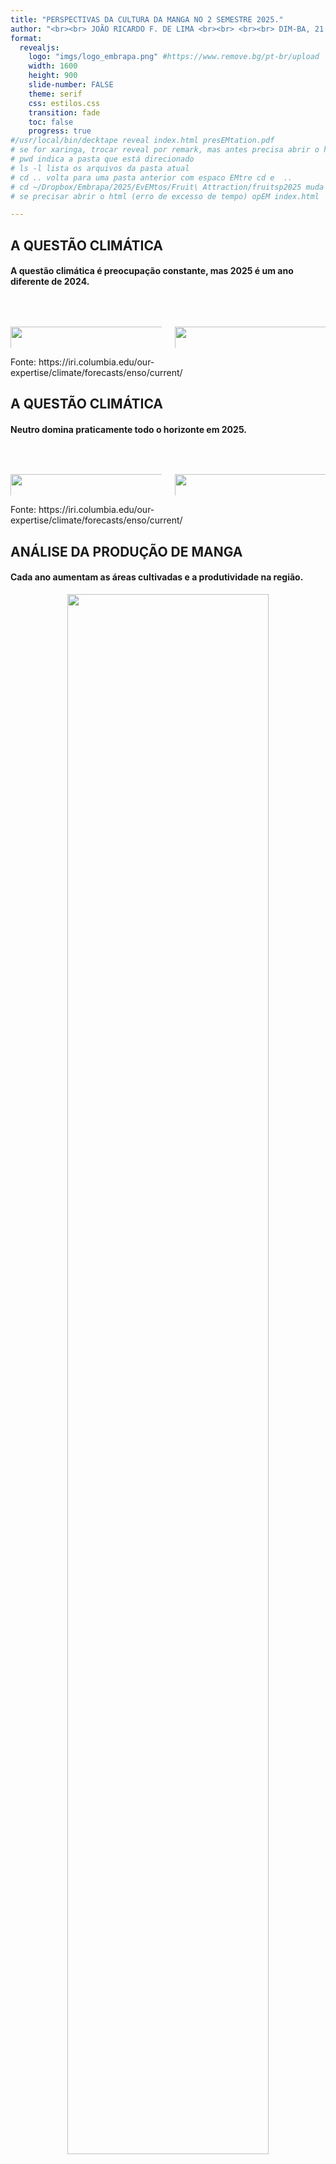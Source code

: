 ```yaml
---
title: "PERSPECTIVAS DA CULTURA DA MANGA NO 2 SEMESTRE 2025."
author: "<br><br> JOÃO RICARDO F. DE LIMA <br><br> <br><br> DIM-BA, 21 de Agosto de 2025."
format: 
  revealjs:
    logo: "imgs/logo_embrapa.png" #https://www.remove.bg/pt-br/upload
    width: 1600
    height: 900
    slide-number: FALSE
    theme: serif
    css: estilos.css
    transition: fade
    toc: false
    progress: true
#/usr/local/bin/decktape reveal index.html presEMtation.pdf
# se for xaringa, trocar reveal por remark, mas antes precisa abrir o html opEM index.html
# pwd indica a pasta que está direcionado
# ls -l lista os arquivos da pasta atual
# cd .. volta para uma pasta anterior com espaco EMtre cd e  ..
# cd ~/Dropbox/Embrapa/2025/EvEMtos/Fruit\ Attraction/fruitsp2025 muda a pasta sendo que a \ é por causa do espaço
# se precisar abrir o html (erro de excesso de tempo) opEM index.html

---
```

## A QUESTÃO CLIMÁTICA

#### A questão climática é preocupação constante, mas 2025 é um ano diferente de 2024.

<br>

::: columns
::: {.column width="50%"}

<div style="text-align: center;">
  <img src="imgs/fevereiro_24.png" width="150%">
</div>

:::
::: {.column width="50%"}

<div style="text-align: center;">
  <img src="imgs/fevereiro_25.png" width="150%">
</div>

:::
:::

Fonte: https://iri.columbia.edu/our-expertise/climate/forecasts/enso/current/

## A QUESTÃO CLIMÁTICA

#### Neutro domina praticamente todo o horizonte em 2025.

<br>

::: columns
::: {.column width="50%"}

<div style="text-align: center;">
  <img src="imgs/julho_24.png" width="150%">
</div>

:::
::: {.column width="50%"}

<div style="text-align: center;">
  <img src="imgs/julho_25.png" width="150%">
</div>

:::
:::

Fonte: https://iri.columbia.edu/our-expertise/climate/forecasts/enso/current/

## ANÁLISE DA PRODUÇÃO DE MANGA  


#### Cada ano aumentam as áreas cultivadas e a produtividade na região.

<div style="text-align: center;">
  <img src="imgs/manga4.png" width="80%">
</div>

Fonte: [CEPEA, 2025.](https://www.hfbrasil.org.br/br/revista/acessar/completo/edicao-de-dezembro-anuario-2024-2025.aspx)

# O MERCADO EXTERNO

- EXPORTAÇÕES 2025
- A SITUAÇÃO DOS EUA

## EXPORTAÇÕES BRASILEIRAS DE MANGAS

```python
import pandas as pd
from plotnine import *

# Carregar os dados
dados1 = pd.read_csv('dados/exportacoes_2012_2025.csv', sep=';', decimal='.')
# Garante os nomes das colunas (ajuste se o CSV já vier nomeado)
dados1.columns = ['Ano', 'Valor', 'Toneladas']

# Sequência de anos 2012..2025 (comprimEMto = número de linhas do arquivo)
dados1['Ano'] = pd.RangeIndex(start=2012, stop=2012 + len(dados1), step=1)

# Converte unidades para milhares apEMas nas colunas numéricas desejadas
dados1[['Valor', 'Toneladas']] = dados1[['Valor', 'Toneladas']] / 1000

plot = (
    ggplot(dados1, aes(x='Ano'))
    # Barras: Mil Toneladas
+ geom_col(aes(y='Toneladas', fill='"Mil toneladas"'), width=0.8, show_legend=True)
+ geom_line(aes(y='Valor', color='"Milhões de dólares"'), size=2.2, show_legend=True)
+ scale_fill_manual(name='', values={'Mil toneladas': '#FFD700'})
+ scale_color_manual(name='', values={'Milhões de dólares': '#FF0000'})
    + guides(fill=guide_legend(order=1), color=guide_legend(order=2))
    # Eixos, rótulos e quebras
    + scale_x_continuous(breaks=range(2012, 2026))
    + labs(
    x='anos',
    y='US$ Milhões / Mil Toneladas',
    title='',
    caption='Fonte: COMEXSTAT (2025). Dados reprocessados pelo Observatório de Manga da Embrapa.\n'
            'Obs.: Dados até o mês de julho de 2025.'
    )
    + theme_minimal()
    + theme(
        legend_position='bottom',
        legend_title=element_blank(),
        legend_text=element_text(size=18),
        axis_title_x=element_text(weight='bold', size=18),
        axis_title_y=element_text(weight='bold', size=18),
        axis_text_x=element_text(size=18),
        axis_text_y=element_text(size=18),
        plot_caption=element_text(ha='left', size=18),
        figure_size=(14, 6.5)
    )
)

plot.show

```


## EXPORTAÇÕES BRASILEIRAS DE MANGAS

```python
# pip install pandas plotnine
import pandas as pd
from plotnine import *

# --- 1) Ler dados e preparar ---
df = pd.read_csv('dados/total_exporta_br.csv', sep=';', decimal='.')  # troque decimal=',' se precisar

# nomes esperados: ano, mes, valor, quilo
df.columns = [c.strip().lower() for c in df.columns]

# quilo → mil toneladas
df['toneladas'] = df['quilo'] / 1000000

# meses em PT-BR (ordem correta)
mes_map = {
    1: 'janeiro',  2: 'fevereiro', 3: 'março',    4: 'abril',
    5: 'maio',     6: 'junho',     7: 'julho',    8: 'agosto',
    9: 'setembro', 10: 'outubro',  11: 'novembro', 12: 'dezembro'
}

ordem_meses = [mes_map[m] for m in range(1,13)]
df['Mes'] = df['mes'].map(mes_map)
df['Mes'] = pd.Categorical(df['Mes'], categories=ordem_meses, ordered=True)

# --- 2) Média mEMsal (2012–2024) ---
media_1224 = (
    df.query('2012 <= ano <= 2024')
      .groupby('Mes', as_index=False)['toneladas']
      .mean()
      .rename(columns={'toneladas':'Media_2012_2024'})
)

# --- 3) Dados das barras (2023, 2024, 2025) ---
bars = df[df['ano'].isin([2023, 2024, 2025])].copy()
bars['AnoLabel'] = bars['ano'].astype(str)  # '2023','2024','2025'

# --- 4) Cores (ajuste se quiser chegar 100% no seu palette) ---
cores_barras = {'2023': '#9ecae1', '2024': '#6b6b6b', '2025': '#FFD700'}  # azul claro, cinza, amarelo
cor_linha   = {'Media (2012–2024)': '#F2672b'}  # laranja

plot = (
    ggplot()
    # Barras
    + geom_col(
        mapping=aes(x='Mes', y='toneladas', fill='AnoLabel'),
        data=bars,
        position=position_dodge(width=0.8),
        width=0.75,
        show_legend=True
    )
    # Linha média 2012–2024
    + geom_line(
        mapping=aes(x='Mes', y='Media_2012_2024', group=1, color='"Media (2012–2024)"'),
        data=media_1224,
        size=1.8,
        show_legend=True
    )
    + geom_point(
        mapping=aes(x='Mes', y='Media_2012_2024', color='"Media (2012–2024)"'),
        data=media_1224,
        size=2.2,
        show_legend=False
    )
    + scale_fill_manual(name='', values={'2023':'#9ecae1','2024':'#6b6b6b','2025':'#FFD700'})
    + scale_color_manual(name='', values={'Media (2012–2024)':'#F2672b'})
+ labs(
    x='Meses del ano',
    y='Mil Toneladas',
    caption='Fonte: COMEXSTAT (2025). Dados reprocessados pelo Observatório de Manga da Embrapa.\n'
            'Obs.: Dados até o mês de julho de 2025.'
)

    + theme_minimal()    
    + theme(
        legend_position='bottom',
        legend_title=element_blank(),
        legend_text=element_text(size=18),
        axis_title_x=element_text(weight='bold', size=18),
        axis_title_y=element_text(weight='bold', size=18),
        axis_text_x=element_text(size=16),
        axis_text_y=element_text(size=18),
        plot_caption=element_text(ha='left', size=18),
        figure_size=(14, 6.5)
    )
)


plot.show()
```


## EXPORTAÇÕES BRASILEIRAS DE MANGAS

```python
# pip install pandas plotnine opEMpyxl
import pandas as pd
from plotnine import *
import numpy as np

# 1) Leer el archivo (ajusta la ruta si es necesario)
df = pd.read_excel('dados/exportaçoes_semanais_manga.xlsx')
df.columns = [str(c).strip() for c in df.columns]

# 2) Asegurar numéricos y construir el total Europa+Reino Unido
for c in ['Europa', 'Reino Unido']:
    df[c] = pd.to_numeric(df[c], errors='coerce')

df['Total_cont'] = df['Europa'].fillna(0) + df['Reino Unido'].fillna(0)

# 3) MantEMer solo ano (Data) y semana (Semanas) válidos
df['Data'] = pd.to_numeric(df['Data'], errors='coerce')
df['Semanas'] = pd.to_numeric(df['Semanas'], errors='coerce')
df = df.dropna(subset=['Data','Semanas'])

# 4) Agregar por semana (por si hubiera duplicados) y preparar 2024 y 2025
base24 = (
    df[df['Data'] == 2024]
      .groupby('Semanas', as_index=False)['Total_cont'].sum()
      .rename(columns={'Total_cont':'total_2024'})
)

base25 = (
    df[df['Data'] == 2025]
      .groupby('Semanas', as_index=False)['Total_cont'].sum()
      .rename(columns={'Total_cont':'total_2025'})
)

# 5) Unir SOLO semanas comparables (intersección) y limitar a 1–31
comp = pd.merge(base25, base24, on='Semanas', how='inner')
comp = comp[comp['Semanas'].between(1, 32)].sort_values('Semanas')

# 6) Variación porcEMtual 2025 vs 2024
comp['var_pct'] = (comp['total_2025'] - comp['total_2024']) / comp['total_2024'] * 100
# evitar división por cero
comp.loc[comp['total_2024'] == 0, 'var_pct'] = np.nan
comp = comp.dropna(subset=['var_pct'])

# 7) Gráfico (plotnine)
AZUL_PRODUCTOR = "blue"  # reemplaza por tu azul exacto

plot = (
    ggplot(comp, aes(x='Semanas', y='var_pct'))
    + geom_col(width=0.8, fill=AZUL_PRODUCTOR)
    + geom_hline(yintercept=0, linetype='dashed', size=1)
    + scale_x_continuous(breaks=range(1, 33))
    + scale_y_continuous(labels=lambda l: [f'{v:.0f}%' for v in l])
    + labs(
    title='',
    x='Semanas do ano',
    y='Variação interanual (%) de contêineres exportados — 2025 vs 2024',
    caption='Fonte: COMEXSTAT (2025). Dados reprocessados pelo Observatório de Manga da Embrapa.\n'
            'Nota: Comparação realizada apenas para as semanas 1–32.'
)
    + theme_minimal()
    + theme(
        legend_position='none',
        axis_title_x=element_text(weight='bold', size=18),
        axis_title_y=element_text(weight='bold', size=12),
        axis_text_x=element_text(size=18),
        axis_text_y=element_text(size=18),
        plot_caption=element_text(ha='left', size=16),
        figure_size=(14, 6.5)
    )
)

# Mostrar / guardar
plot.show()

```


## EXPORTAÇÕES BRASILEIRAS DE MANGAS

```python
import pandas as pd
from plotnine import *

# --- 1) Ler ---
df = pd.read_excel('dados/destinos_2425.xlsx')
df.columns = ['Paises', '2024', '2025']

# Padronizar nomes (se precisar)
df['Paises'] = df['Paises'].replace({
    'Paises Bajos': 'Holanda',
    'Espanha': 'Espanha',
    'Canada': 'Canada',
    'Coreia do Sul': 'Coreia do Sul',
    'Estados Unidos': 'Estados Unidos'
})

# 2) Converter colunas de valores para numérico
for c in ['2024', '2025']:
    # remove percentuais e separadores típicos
    df[c] = (df[c].astype(str)
                  .str.replace('%', '', regex=False)
                  .str.replace('.', '', regex=False)     # separador de milhar
                  .str.replace(',', '.', regex=False))   # vírgula -> ponto
    df[c] = pd.to_numeric(df[c], errors='coerce')

# 3) escolher nome da coluna de países
col = 'Países' if 'Países' in df.columns else 'Paises'

# 4) ordem desejada (use exatamente os mesmos nomes da coluna!)
ordem = ['Holanda','Espanha','Estados Unidos','Reino Unido','Portugal',
         'Canada','Chile','Coreia do Sul','Argentina']  # <— sem acento em "Coreia"

df[col] = pd.Categorical(df[col], categories=ordem, ordered=True)

# 5) Derreter (melt)
dados1m = df.melt(id_vars=col, var_name='variable', value_name='value')

# 6) Gráfico
mycolors2 = ["#006400", "#FFA500"]

plot = (
    ggplot(dados1m, aes(x=col, y='value', fill='variable'))
    + geom_col(position=position_dodge(width=0.9), na_rm=True)
    + geom_text(
        aes(label='value'),
        position=position_dodge(0.9),
        va='bottom',
        format_string='{:.0f}',
        size=14
    )
    + scale_fill_manual(values=mycolors2)
    + labs(
        y="Participação (%)",
        x="Países",
        title="",
        caption="Fonte: COMEXSTAT (2025). Dados reprocessados pelo Observatório de Manga da Embrapa."
    )
    + theme_minimal()
    + theme(
        figure_size=(14, 6.5),
        axis_title_y=element_text(size=18, weight="bold"),
        axis_title_x=element_text(size=18, weight="bold"),
        axis_text_x=element_text(hjust=0.5, size=15),
        axis_text_y=element_text(size=18),
        plot_caption=element_text(ha='left', size=16),
        legend_position='bottom',
        legend_text=element_text(size=16),
        legend_title=element_text(text='')
    )
)

# Em notebooks Python: print(plot) ou plot.save("grafico.png", dpi=300, width=14, height=6.5)

# Mostrar o gráfico
plot.show()

```

## EXPORTAÇÕES BRASIL-EUA DE MANGA 

::: columns
::: {.column width="50%"}

<br>

- 2 de abril de 2025: Trump anuncia uma tarifa básica de 10% sobre as importações de quase todos os países, incluindo o Brasil. A medida entra em vigor em 5 de abril.

- 9 de julho de 2025: É anunciada uma tarifa adicional de 40% sobre os produtos brasileiros, elevando a carga total para 50% a partir de 1º de agosto de 2025.

- Os exportadores brasileiros de manga decidem realizar envios aos Estados Unidos.

:::

::: {.column width="50%"}

<br>

- 31 de julho de 2025: A aplicação dessas tarifas é adiada para 6 de agosto, por decisão executiva.

- Na ordem publicada, Trump incluiu uma lista de aproximadamente 700 produtos excluídos da nova tarifa — como aeronaves civis, peças de aviões, suco de laranja, energia e fertilizantes.

- 6 de agosto de 2025: Início da aplicação das tarifas, incluindo as exportações de manga.

:::
:::


## EXPORTAÇÕES BRASIL-EUA DE MANGA 

```python
import pandas as pd
from plotnine import *

# Carregar os dados
df = pd.read_csv('dados/previsao_2425.csv', sep=';')

# Remover as colunas indesejadas
df = df.drop(columns=[
    "Proyección de Embarques en Cajas 2024",
    "Proyección de Embarques en Cajas 2025"
])

# 🔁 RENOMEAR as colunas pedidas (ES → PT-BR)
rename_map = {
    'Proyección de Embarques en Contenedores 2024': 'Projeção de Embarques em Contêineres 2024',
    'Proyección de Embarques en Contenedores 2025': 'Projeção de Embarques em Contêineres 2025'
}
df = df.rename(columns=rename_map)

# Reorganizar para formato longo
df_long = pd.melt(
    df,
    id_vars='semanas',
    value_vars=[
        'Projeção de Embarques em Contêineres 2024',
        'Projeção de Embarques em Contêineres 2025'
    ],
    var_name='ano',
    value_name='Quantidade de Contêineres'   # PT-BR
)

# Gráfico com legenda e cores corretas
plot = (
    ggplot(df_long, aes(x='semanas', y='Quantidade de Contêineres', color='ano')) +
    geom_line(size=2) +
    scale_color_manual(values={
        'Projeção de Embarques em Contêineres 2024': 'darkgreen',
        'Projeção de Embarques em Contêineres 2025': 'red'
    }) +
    labs(
        title='',
        x='Semanas',
        y='Quantidade de Contêineres',
        color='ano',
        caption='Fonte: Valexport (2025) e Mango Board (2025). '
                'Dados reprocessados pelo Observatório de Mercado de Manga da Embrapa.'
    ) +
    scale_x_continuous(breaks=range(31, 50, 1)) +
    scale_y_continuous(breaks=range(0, 300, 25)) +
    theme_minimal() +
    theme(
        axis_title_x=element_text(size=18, face="bold"),
        axis_title_y=element_text(size=18, face="bold"),
        axis_text_x=element_text(size=18),
        axis_text_y=element_text(size=18),
        legend_position='bottom',
        legend_text=element_text(size=16),
        legend_title=element_text(text=''),
        plot_caption=element_text(ha='left', size=16),
        figure_size=(14, 6.5)
    )
)

# valores nos picos conhecidos (ATUALIZADOS para os novos nomes PT-BR)
y36_2025 = float(
    df.loc[df['semanas'] == 36, 'Projeção de Embarques em Contêineres 2025'].iloc[0]
)
y40_2024 = float(
    df.loc[df['semanas'] == 40, 'Projeção de Embarques em Contêineres 2024'].iloc[0]
)

# dataframes para os rótulos
df_lab25 = pd.DataFrame({
    'semanas': [36],
    'Quantidade de Contêineres': [y36_2025],
    'lbl': [f'Máximo projetado 2025\nsemana 36: {y36_2025:.0f}']
})
df_lab24 = pd.DataFrame({
    'semanas': [40],
    'Quantidade de Contêineres': [y40_2024],
    'lbl': [f'Máximo projetado 2024\nsemana 40: {y40_2024:.0f}']
})

# adicionar as duas anotações (sem herdar o mapeamento de cor do plot)
plot = (
    plot
    # 2025 - vermelho
    + geom_point(
        data=df_lab25,
        mapping=aes(x='semanas', y='Quantidade de Contêineres'),
        size=3, color='red', inherit_aes=False, show_legend=False
    )
    + geom_text(
        data=df_lab25,
        mapping=aes(x='semanas', y='Quantidade de Contêineres', label='lbl'),
        nudge_x=0.3, nudge_y=15, size=13, color='red',
        inherit_aes=False, show_legend=False
    )
    # 2024 - verde
    + geom_point(
        data=df_lab24,
        mapping=aes(x='semanas', y='Quantidade de Contêineres'),
        size=3, color='darkgreen', inherit_aes=False, show_legend=False
    )
    + geom_text(
        data=df_lab24,
        mapping=aes(x='semanas', y='Quantidade de Contêineres', label='lbl'),
        nudge_x=0.3, nudge_y=15, size=13, color='darkgreen',
        inherit_aes=False, show_legend=False
    )
)

plot.show()
```


## EXPORTAÇÕES BRASIL-EUA DE MANGA 

::: columns
::: {.column width="60%"}

<br>

- Projeta-se um aumento próximo de 10%, de 1.900 para 2.100 contêineres. Contudo, até o dado da semana 33, o efetivo ficou bem abaixo do projetado (cerca de 250 projetado e 113 efetivamente enviados). Na semana 34 o projetado era de 225 mas o efetivo será bem menor). 

- Em 2025, o pico de embarques está projetado para ocorrer na semana 36, diferente de 2024, quando o pico estava previsto para a semana 40.

- Aproveitando os preços mais altos, como consequência da redução dos volumes exportados pelo México no encerramento da temporada.

:::

::: {.column width="40%"}

![](imgs/hidro.jpg){width=85%}

:::
:::


## EXPORTAÇÕES BRASIL-EUA DE MANGA 

```python
import pandas as pd
from numpy import arange
import math
from datetime import date
from dateutil.relativedelta import relativedelta
import requests

from plotnine import (
    ggplot, aes, geom_line, geom_point, geom_text, annotate,
    scale_x_date, scale_y_continuous, labs, theme_minimal, theme
)
from plotnine.themes.elements import element_text

# --- Parâmetros de período (últimos 12 meses até hoje) ---
hoje = date.today()
inicio = hoje - relativedelta(months=12)
fmt = "%d/%m/%Y"

# --- Série SGS (PTAX venda diária = 1) ---
url = (f"https://api.bcb.gov.br/dados/serie/bcdata.sgs.1/dados"
       f"?formato=json&dataInicial={inicio.strftime(fmt)}&dataFinal={hoje.strftime(fmt)}")

# --- Baixa e prepara dados ---
resp = requests.get(url, timeout=30)
resp.raise_for_status()
df = pd.DataFrame(resp.json())
df["data"]  = pd.to_datetime(df["data"], format="%d/%m/%Y")
df["valor"] = pd.to_numeric(df["valor"].str.replace(",", ".", regex=False))
df = df.sort_values("data").reset_index(drop=True)

# --- fun: pega a data disponível mais próxima ---
def get_nearest(df, date_str):
    d = pd.to_datetime(date_str)
    i = (df["data"] - d).abs().idxmin()
    return df.loc[i, "data"], df.loc[i, "valor"]

# Datas-alvo
eleicao, v_eleicao = get_nearest(df, "2024-11-05")
t10, v_t10         = get_nearest(df, "2025-04-02")
t50, v_t50         = get_nearest(df, "2025-07-09")
# nova data: posse (toma de posesión)
tpos, v_tpos = get_nearest(df, "2025-01-20")
# Último debate antes das eleições (1º de outubro de 2024)
ult_debate, v_ult_debate = get_nearest(df, "2024-10-01")

# Quebras do eixo Y: de 0,10 em 0,10
min_break = math.floor(df["valor"].min()*10)/10
max_break = math.ceil(df["valor"].max()*10)/10
breaks_ = arange(min_break, max_break+0.1, 0.10)

# Helper p/ formatar decimal com vírgula no label
fmt_pt = lambda v: f"{v:.2f}".replace(".", ",")

plot = (
    ggplot(df, aes("data", "valor"))
    + geom_line(color="red", size=1.2)

    # pontos-âncora nas três datas
    + geom_point(aes(x=eleicao, y=v_eleicao), size=2.5)
    + geom_point(aes(x=t10,     y=v_t10),     size=2.5)
    + geom_point(aes(x=t50,     y=v_t50),     size=2.5)
    + geom_point(aes(x=tpos, y=v_tpos), size=2.5)
    # ponto
    + geom_point(aes(x=ult_debate, y=v_ult_debate), size=2.5)
    # textos estilo “callout” (sem linhas verticais)
    + geom_text(aes(x=eleicao, y=v_eleicao),
                label=f"Eleição EUA\n{fmt_pt(v_eleicao)}", nudge_y=0.12, ha="left", size=15)
    + geom_text(aes(x=t10, y=v_t10),
                label=f"Imposto 10%\n{fmt_pt(v_t10)}", nudge_y=0.12, ha="left", size=15)
    + geom_text(aes(x=t50, y=v_t50),
                label=f"Imposto 50%\n{fmt_pt(v_t50)}", nudge_y=0.12, ha="left", size=15)
    + geom_text(aes(x=tpos, y=v_tpos),
            label=f"Posse do Trump\n{fmt_pt(v_tpos)}", nudge_y=0.12, ha="left", size=15)# texto estilo callout
    + geom_text(
    aes(x=ult_debate, y=v_ult_debate),
    label=f"Último debate K x T\n{fmt_pt(v_ult_debate)}",
    nudge_y=0.12, ha="left", size=15
)
    # setinhas discretas (opcional — comEMte se não quiser)
    + annotate("segment", x=eleicao, xend=eleicao, y=v_eleicao+0.10, yend=v_eleicao+0.02, alpha=0.7)
    + annotate("segment", x=t10,     xend=t10,     y=v_t10+0.10,     yend=v_t10+0.02,     alpha=0.7)
    + annotate("segment", x=t50,     xend=t50,     y=v_t50+0.10,     yend=v_t50+0.02,     alpha=0.7)
    # (opcional) setinha discreta
  + annotate("segment", x=tpos, xend=tpos, y=v_tpos+0.10, yend=v_tpos+0.02, alpha=0.7)
  # setinha opcional
  + annotate(
    "segment",
    x=ult_debate, xend=ult_debate,
    y=v_ult_debate+0.10, yend=v_ult_debate+0.02,
    alpha=0.7
)
    + scale_x_date(date_breaks="1 month", date_labels="%b/%Y")
    + scale_y_continuous(
        breaks=breaks_,
        labels=lambda l: [fmt_pt(v) for v in l]
    )
    + labs(
        x="Meses do ano",
        y="Taxa de cambio real (R$/US$)",
        title="",
        caption="Fonte: Banco Central do Brasil (SGS 1 — PTAX Venda diaria). Dados reprocessados pelo Observatório de Mercado de Manga da Embrapa."
    )
    + theme_minimal()
    + theme(
        axis_title_x=element_text(size=18, face="bold"),
        axis_title_y=element_text(size=18, face="bold"),
        axis_text_y=element_text(size=18, face="bold"),
        axis_text_x=element_text(angle=45, ha='center', size=16),
        plot_title=element_text(size=14, weight="bold"),
        plot_caption=element_text(ha='left', size=16),
        figure_size=(14, 6.5)
    )
)

plot.show()
```


# O MERCADO INTERNO

- DEMANDA
- PREÇOS
- CARACTERÍSTICAS
- DESAFIOS

## ANÁLISE DA DEMANDA DE MANGA 

```python

import pandas as pd
from plotnine import *
from mizani.formatters import date_format
import matplotlib.pyplot as plt

# Load the CSV file
data = pd.read_csv('dados/ipca_manga.csv', sep=';', decimal='.')

# Traduzir os meses do português para o inglês
meses_pt_en = {
    'jan': 'Jan', 'fev': 'Feb', 'mar': 'Mar', 'abr': 'Apr',
    'mai': 'May', 'jun': 'Jun', 'jul': 'Jul', 'ago': 'Aug',
    'set': 'Sep', 'out': 'Oct', 'nov': 'Nov', 'dez': 'Dec'
}

# Aplicar substituição
data['mes_EM'] = data['mes'].str.lower().replace(meses_pt_en, regex=True)

# Converter para datetime
data['mes_EM'] = pd.to_datetime(data['mes_EM'], format='%b/%y')

# Criar o gráfico
plot = (
    ggplot(data, aes(x='mes_EM', y='pe_manga')) +
    geom_line(color='darkblue', size=1.5) +
    labs(
        title='',
        x='Meses do ano',
        y='Peso no orçamento da Família',
        caption='Fonte: IPCA/IBGE (2025). Dados reprocessados pelo Observatório de Manga da Embrapa.'
    ) +
    scale_x_datetime(date_breaks='6 months', date_labels='%b/%y') +
    theme_minimal() +
    theme(
        figure_size=(14, 6.5),
        axis_title_y=element_text(size=14, face="bold"),
        axis_title_x=element_text(size=14, face="bold"),
        axis_text_x=element_text(rotation=45, hjust=1, size=14),
        axis_text_y=element_text(size=18),
        plot_caption=element_text(ha='left', size=12)
    )
)

# Mostrar o gráfico
plot.show()

```

## PREÇOS RECEBIDOS PELOS PRODUTORES

```python
import pandas as pd
from pathlib import Path
import plotnine as p9
from mizani.formatters import number_format, date_format

# Caminho para os arquivos
data_dir = Path("/Users/jricardofl/Dropbox/tempecon/dados_manga")

df = (
    pd.read_csv(data_dir/'dados_manga_palmer_semana.csv', sep=';', decimal='.')
    .drop(columns=['produto', 'regiao', 'ano', 'semana'])
)

# Cria o intervalo de dados de 2012-01-07 ate a semana de 2025
date_range = pd.date_range(start='2012-01-01', end='2025-08-21', freq='W-SAT')

# Remove datas especificas (semana 53)
dates_to_remove = [pd.Timestamp('2016-12-31'), pd.Timestamp('2022-12-31')]
date_range = date_range[~date_range.isin(dates_to_remove)]

# Designa a date range como uma nova coluna
df['date'] = date_range[:len(df)]

df['date2'] = date_range[:len(df)]

# Configura a data como index
df = df.set_index('date')

# Carrega igpdi dataset
igpdi = (
    pd.read_csv(data_dir/'igpdi.csv', sep=';', decimal='.')
    .assign(date=df.index)
    .drop(columns=['ano', 'semana'])
    .set_index('date')
)

# Junta os DataFrames
tabela = df.join(igpdi, how='inner')

# Deflaciona a serie de preços de manga
indice_data_base = tabela.query("date == date.max()").igpdi.values[0]
tabela = tabela.assign(real=lambda x: (indice_data_base / x.igpdi) * x.preco)

# Criação da variável preco_palmer
preco_palmer = tabela['real']

# Estima a tendEMcia por média móvel
#trend_palmer = preco_palmer.rolling(window=52, center=True).mean()

# Gráfico

# Visualização de dados

plot = (
    p9.ggplot(tabela) +
    p9.aes(x="date2") + 
    p9.geom_line(p9.aes(y="real"), color="blue", size=1) + 
    scale_y_continuous(breaks=[1, 2, 3, 4, 5, 6, 7, 8]) +
    p9.scale_x_date(
        date_breaks="1 year", date_labels="%Y"
    ) +
    p9.labs(
        x="Semanas de cada ano",
        y="Preços deflacionados de Manga Palmer (R$/kg)",
        caption="Fonte: CEPEA (2025). Dados reprocessados pelo Observatório de Manga da Embrapa."
    ) +
    p9.theme_minimal() +
    p9.theme(
        axis_title_x=element_text(size=15, face="bold"),
        axis_title_y=element_text(size=16, face="bold"),
        axis_text_x=element_text(size=18),
        axis_text_y=element_text(size=18),
        legend_title=element_text(size=14),
        legend_text=element_text(size=12),
        plot_caption=element_text(ha='left', size=16),
        figure_size=(14, 6.5)
    )
)

# Mostra o gráfico
plot.show()
```

## PREÇOS RECEBIDOS PELOS PRODUTORES

```python
import pandas as pd
from pathlib import Path
from plotnine import *

# ----------------------------
# 1) Leitura e preparação (seu bloco)
# ----------------------------
data_dir = Path("/Users/jricardofl/Dropbox/tempecon/dados_manga")

df = (
    pd.read_csv(data_dir/'dados_manga_palmer_semana.csv', sep=';', decimal='.')
    .drop(columns=['produto', 'regiao', 'ano', 'semana'])
)

# Intervalo semanal (W-SAT) e remoção das semanas 53
date_range = pd.date_range(start='2012-01-01', end='2025-08-21', freq='W-SAT')
dates_to_remove = [pd.Timestamp('2016-12-31'), pd.Timestamp('2022-12-31')]
date_range = date_range[~date_range.isin(dates_to_remove)]

# Atribui datas e index
df['date'] = date_range[:len(df)]
df['date2'] = date_range[:len(df)]  # se precisar manter
df = df.set_index('date')

# IGP-DI com o mesmo índice temporal
igpdi = (
    pd.read_csv(data_dir/'igpdi.csv', sep=';', decimal='.')
    .assign(date=df.index)            # força alinhamento 1-para-1 por posição
    .drop(columns=['ano', 'semana'])
    .set_index('date')
)

# Join e deflacionamento
tabela = df.join(igpdi, how='inner')
indice_data_base = tabela.query("date == date.max()").igpdi.values[0]
tabela = tabela.assign(real=lambda x: (indice_data_base / x.igpdi) * x.preco)

# Série final (preço real deflacionado)
preco_palmer = tabela['real']

# ----------------------------
# 2) Construir ano/semana (52 semanas por ano)
# ----------------------------
dados = tabela[['real']].rename(columns={'real': 'preco'})
dados['ano'] = dados.index.year
# semana = contagem sequencial dentro de cada ano (1..52)
dados['semana'] = dados.groupby('ano').cumcount() + 1

# Garantia: manter apenas semanas 1..52
dados = dados.query('1 <= semana <= 52').reset_index()

# ----------------------------
# 3) Média semanal (2022–2024) e dados de barras (2023–2025)
# ----------------------------
media_224 = (
    dados.query('2022 <= ano <= 2024')
         .groupby('semana', as_index=False)['preco']
         .mean()
         .rename(columns={'preco': 'Media_2022_2024'})
)

bars = dados.query('ano in [2023, 2024, 2025]').copy()
bars['AnoLabel'] = bars['ano'].astype(str)

# ----------------------------
# 4) Plot (estilo da figura enviada)
# ----------------------------
cores_barras = {'2023': '#9ecae1', '2024': '#6b6b6b', '2025': '#FFD700'}
#cores_barras = {
#    '2023': '#1f77b4',   # azul mais escuro
#    '2024': '#6b6b6b',   # cinza
#    '2025': '#e6b800'    # amarelo/dourado mais forte
#}
cor_linha   = {'Média (2022–2024)': '#F2672b'}

plot = (
    ggplot()
    # Barras semanais
    + geom_col(
        aes(x='semana', y='preco', fill='AnoLabel'),
        data=bars,
        position=position_dodge(width=0.8),
        width=0.72
    )
    # Linha da média 2022–2024
    + geom_line(
        aes(x='semana', y='Media_2022_2024', group=1, color='"Média (2022–2024)"'),
        data=media_224,
        size=1.6
    )
    + geom_point(
        aes(x='semana', y='Media_2022_2024', color='"Média (2022–2024)"'),
        data=media_224,
        size=2.1
    )
    + scale_fill_manual(name='', values=cores_barras)
    + scale_color_manual(name='', values=cor_linha)
    + scale_x_continuous(breaks=range(1, 53, 3))   # <--- eixo de 3 em 3
    + labs(
        x='Semanas de cada Ano',
        y='Preço Palmer (R$)',
        caption='Fonte: CEPEA reprocessado pelo Observatório de Mercado da Manga da Embrapa'
    )
    + theme_minimal()
    + theme(
        axis_title_x=element_text(size=15, face="bold"),
        axis_title_y=element_text(size=16, face="bold"),
        axis_text_x=element_text(size=18),
        axis_text_y=element_text(size=18),
        legend_position='bottom',
        legend_title=element_blank(),
        legend_text=element_text(size=14),
        plot_caption=element_text(ha='left', size=16),
        figure_size=(14, 6.5)
    )
)

plot.show()

# (opcional) salvar
# ggsave(plot=plot, filename=str(data_dir/'preco_palmer_semanal.png'), width=14, height=6.5, dpi=300)
# ggsave(plot=plot, filename=str(data_dir/'preco_palmer_semanal.svg'), width=14, height=6.5, dpi=300)
```

## PREÇOS RECEBIDOS PELOS PRODUTORES

```python
import pandas as pd
from pathlib import Path
import plotnine as p9
from mizani.formatters import number_format, date_format

# Caminho para os arquivos
data_dir = Path("/Users/jricardofl/Dropbox/tempecon/dados_manga")

df = (
    pd.read_csv(data_dir/'dados_manga_tommy_semana.csv', sep=';', decimal='.')
    .drop(columns=['produto', 'regiao', 'ano', 'semana'])
)

# Cria o intervalo de dados de 2012-01-07 ate a semana de 2025
date_range = pd.date_range(start='2012-01-01', end='2025-08-21', freq='W-SAT')

# Remove datas especificas (semana 53)
dates_to_remove = [pd.Timestamp('2016-12-31'), pd.Timestamp('2022-12-31')]
date_range = date_range[~date_range.isin(dates_to_remove)]

# Designa a date range como uma nova coluna
df['date'] = date_range[:len(df)]

df['date2'] = date_range[:len(df)]

# Configura a data como index
df = df.set_index('date')

# Carrega igpdi dataset
igpdi = (
    pd.read_csv(data_dir/'igpdi.csv', sep=';', decimal='.')
    .assign(date=df.index)
    .drop(columns=['ano', 'semana'])
    .set_index('date')
)

# Junta os DataFrames
tabela = df.join(igpdi, how='inner')

# Deflaciona a serie de preços de manga
indice_data_base = tabela.query("date == date.max()").igpdi.values[0]
tabela = tabela.assign(real=lambda x: (indice_data_base / x.igpdi) * x.preco)

# Criação da variável preco_palmer
preco_palmer = tabela['real']

# Estima a tendEMcia por média móvel
#trend_palmer = preco_palmer.rolling(window=52, center=True).mean()

# Gráfico

# Visualização de dados

plot = (
    p9.ggplot(tabela) +
    p9.aes(x="date2") + 
    p9.geom_line(p9.aes(y="real"), color="darkgreen", size=1) + 
    scale_y_continuous(breaks=[1, 2, 3, 4, 5, 6, 7, 8]) +
    p9.scale_x_date(
        date_breaks="1 year", date_labels="%Y"
    ) +
    p9.labs(
        x="Semanas de cada ano",
        y="Preços deflacionados de Manga Tommy (R$/kg)",
        caption="Fonte: CEPEA (2025). Dados reprocessados pelo Observatório de Manga da Embrapa."
    ) +
    p9.theme_minimal() +
    p9.theme(
        axis_title_x=element_text(size=15, face="bold"),
        axis_title_y=element_text(size=16, face="bold"),
        axis_text_x=element_text(size=18),
        axis_text_y=element_text(size=18),
        legend_title=element_text(size=14),
        legend_text=element_text(size=12),
        plot_caption=element_text(ha='left', size=16),
        figure_size=(14, 6.5)
    )
)

# Mostra o gráfico
plot.show()
```

## PREÇOS RECEBIDOS PELOS PRODUTORES

```python
import pandas as pd
from pathlib import Path
from plotnine import *

# ----------------------------
# 1) Leitura e preparação (seu bloco)
# ----------------------------
data_dir = Path("/Users/jricardofl/Dropbox/tempecon/dados_manga")

df = (
    pd.read_csv(data_dir/'dados_manga_tommy_semana.csv', sep=';', decimal='.')
    .drop(columns=['produto', 'regiao', 'ano', 'semana'])
)

# Intervalo semanal (W-SAT) e remoção das semanas 53
date_range = pd.date_range(start='2012-01-01', end='2025-08-21', freq='W-SAT')
dates_to_remove = [pd.Timestamp('2016-12-31'), pd.Timestamp('2022-12-31')]
date_range = date_range[~date_range.isin(dates_to_remove)]

# Atribui datas e index
df['date'] = date_range[:len(df)]
df['date2'] = date_range[:len(df)]  # se precisar manter
df = df.set_index('date')

# IGP-DI com o mesmo índice temporal
igpdi = (
    pd.read_csv(data_dir/'igpdi.csv', sep=';', decimal='.')
    .assign(date=df.index)            # força alinhamento 1-para-1 por posição
    .drop(columns=['ano', 'semana'])
    .set_index('date')
)

# Join e deflacionamento
tabela = df.join(igpdi, how='inner')
indice_data_base = tabela.query("date == date.max()").igpdi.values[0]
tabela = tabela.assign(real=lambda x: (indice_data_base / x.igpdi) * x.preco)

# Série final (preço real deflacionado)
preco_tommy = tabela['real']

# ----------------------------
# 2) Construir ano/semana (52 semanas por ano)
# ----------------------------
dados = tabela[['real']].rename(columns={'real': 'preco'})
dados['ano'] = dados.index.year
# semana = contagem sequencial dentro de cada ano (1..52)
dados['semana'] = dados.groupby('ano').cumcount() + 1

# Garantia: manter apenas semanas 1..52
dados = dados.query('1 <= semana <= 52').reset_index()

# ----------------------------
# 3) Média semanal (2022–2024) e dados de barras (2023–2025)
# ----------------------------
media_224 = (
    dados.query('2022 <= ano <= 2024')
         .groupby('semana', as_index=False)['preco']
         .mean()
         .rename(columns={'preco': 'Media_2022_2024'})
)

bars = dados.query('ano in [2023, 2024, 2025]').copy()
bars['AnoLabel'] = bars['ano'].astype(str)

# ----------------------------
# 4) Plot (estilo da figura enviada)
# ----------------------------
cores_barras = {'2023': '#9ecae1', '2024': '#6b6b6b', '2025': '#FFD700'}

cor_linha   = {'Média (2022–2024)': '#F2672b'}

plot = (
    ggplot()
    # Barras semanais
    + geom_col(
        aes(x='semana', y='preco', fill='AnoLabel'),
        data=bars,
        position=position_dodge(width=0.8),
        width=0.72
    )
    # Linha da média 2022–2024
    + geom_line(
        aes(x='semana', y='Media_2022_2024', group=1, color='"Média (2022–2024)"'),
        data=media_224,
        size=1.6
    )
    + geom_point(
        aes(x='semana', y='Media_2022_2024', color='"Média (2022–2024)"'),
        data=media_224,
        size=2.1
    )
    + scale_fill_manual(name='', values=cores_barras)
    + scale_color_manual(name='', values=cor_linha)
    + scale_x_continuous(breaks=range(1, 53, 3))   # <--- eixo de 3 em 3
    + labs(
        x='Semanas de cada Ano',
        y='Preço Tommy (R$)',
        caption='Fonte: CEPEA reprocessado pelo Observatório de Mercado da Manga da Embrapa'
    )
    + theme_minimal()
    + theme(
        axis_title_x=element_text(size=15, face="bold"),
        axis_title_y=element_text(size=16, face="bold"),
        axis_text_x=element_text(size=18),
        axis_text_y=element_text(size=18),
        legend_position='bottom',
        legend_title=element_blank(),
        legend_text=element_text(size=14),
        plot_caption=element_text(ha='left', size=16),
        figure_size=(14, 6.5)
    )
)

plot.show()

# (opcional) salvar
# ggsave(plot=plot, filename=str(data_dir/'preco_palmer_semanal.png'), width=14, height=6.5, dpi=300)
# ggsave(plot=plot, filename=str(data_dir/'preco_palmer_semanal.svg'), width=14, height=6.5, dpi=300)
```

## O CONSUMO DE MANGA NO MERCADO INTERNO {.left}

<br>

| **Frequência de compra**                     | **Raramente** | **Diariamente** | **Semanalmente** | **Quinzenalmente** | **Mensalmente** |
|-------|:-------------:|:---------------:|:----------------:|:------------------:|:---------------:|
|          | 1,8%          | 2,8%            | 69,7%            | 12,8%              | 12,8%           |

| **Critério escolha**  | **Aparência** | **Preço** | **Maturação** | **Cheiro** | **Cor**      |
|-------|:-------------:|:---------------:|:----------------:|:------------------:|:---------------:|
|                                                  | 85,3%         | 35,8%     | 28,4%         | 15,6%      | 12,8%        |

| **Preferência de variedade** |  | **Tommy** | **Espada** | **Rosa** |   **Palmer**  |
|------------------------------|:----------:|:---------:|:----------:|:--------:|:---:|
|                              |     | 43,1%     | 31,1%      | 33,9%    |  61,4%     |

| **Quantidade média da compra** | **01 unidade** | **02 a 03 unidades** | **04 a 05 unidades** | **05 a 10 unidades** | **Mais de 10 unidades** |
|--------------------------------|:--------------:|:--------------------:|:--------------------:|:--------------------:|:-----------------------:|
|                                | 0,9%           | 30,3%                | 46,8%                | 17,4%                | 4,6%                    |

<p style="font-size:0.85em; margin-top:0.5rem;">Fonte: MANGABEIRA, 2024.</p>


## O CONSUMO DE MANGA NO MERCADO INTERNO {.left}

<br>

| **Se a qualidade fosse melhor, você compraria...**| **Muito mais** | **Um pouco a mais** | **Mesma a quantidade** |                             
|--------------------------------------------------|:---------------:|:---------:|:------------:|
|                                                  | 19,2%          | 35,8%               | 45%                    |                  
| **Preferência de maturação**                      | **Verde**     | **De vez** | **Madura**    |                             
|                                                  | 3,7%          | 75,2%      | 21,1%         |                            
| **Quantidade de variedades que costuma comprar por vez** | **Uma** | **Duas** | **Três** |          
|                                                          | 65,1%            | 31,2%             | 3,7%              |          

<p style="font-size:0.85em; margin-top:0.5rem;">Fonte: MANGABEIRA, 2024.</p>


## O CONSUMO DE MANGA NO MERCADO INTERNO {.left}

<br> 

<br> 

| **Você pagaria mais por uma qualidade melhor de manga?**                      | **Com Certeza Não**     | **Talvez** | **Com Certeza Sim**    |                |             |
|--------------------------------------------------|---------------|---------|------------|
|                                                  | 8,3%          | 21,1%      | 70,6%         |
| **Se a qualidade aumentar, e o preço também, você vai comprar**                      | **Menos**     | **Mesma Quantidade** | **Mais**    |                |
|                                                  | 10,1%          | 78%      | 11,9%         |

<p style="font-size:0.85em; margin-top:0.5rem;">Fonte: MANGABEIRA, 2024.</p>

## A Qualidade das mangas

#### Temos sido negligentes com nossos clientes.


<div style="text-align: center;">
  <img src="imgs/sebraeba1.png" width="65%">
</div>

## A Qualidade das mangas

#### Produtos ruins não aumentam a demanda.

<div style="text-align: center;">
  <img src="imgs/embala6.jpg" width="68%">
</div>

## A Qualidade das mangas

#### É urgente **diferenciar um produto** – sair da lógica de commodity.

<div style="text-align: center;">
  <img src="imgs/sebraeba2.png" width="85%">
</div>

## Diferenciação no mercado

<div style="text-align: center;">
  <img src="imgs/embala17.jpg" width="70%">
</div>

## {.center .thankslide}

::: columns
::: {.column width="60%"}

<div style="text-align: center;">
  <img src="imgs/dicas.png" width="70%">
</div>


:::
::: {.column width="40%"}

<div style="text-align: center;">
  <img src="imgs/logo_manga.png" width="60%">
</div>

:::
:::

 <div style="text-align: center;"> 
  <h2 style="color: #282f6b; font-size: 2em; margin-bottom: 20px;">
    MUITO OBRIGADO!
  </h2>
  <br>
  <!-- This part will have a smaller font size -->
  <p style="font-size: 0.8em; color: #333;">
    <a href="https://www.embrapa.br/observatorio-da-manga" target="_blank">
      https://www.embrapa.br/observatorio-da-manga
    </a>
    <br>
    <a href="https://www.embrapa.br/observatorio-da-uva" target="_blank">
      https://www.embrapa.br/observatorio-da-uva
    </a>
    <br>
📲 **WhatsApp:** <br>
+55 87 99961-5799  
  </p>
  <br>
  <img src="imgs/apoio2.png" width="23%">
</div>


